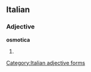 ==Italian==

===Adjective===
'''osmotica''' {{f}}

# {{feminine of|[[osmotico]]}}
[[Category:Italian adjective forms]]